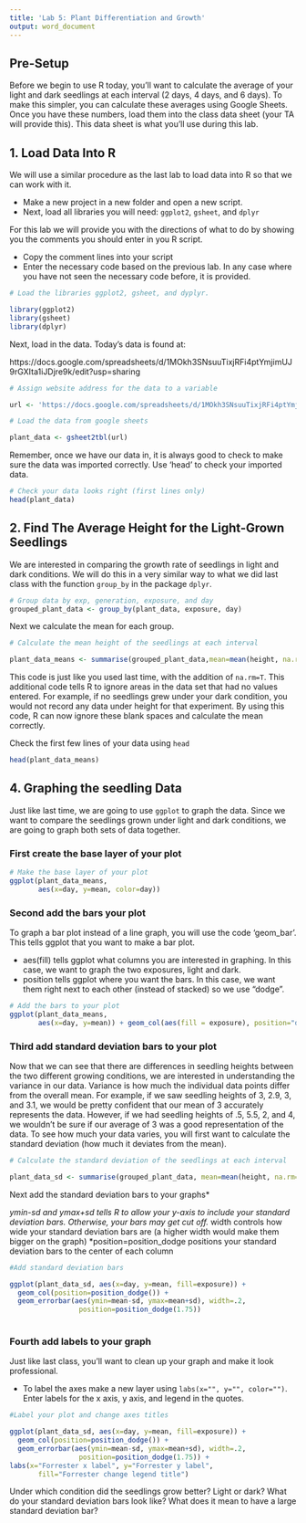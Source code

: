 ```yaml
---
title: 'Lab 5: Plant Differentiation and Growth'
output: word_document 
---
```

## Pre-Setup

Before we begin to use R today, you'll want to calculate the average of your light and dark seedlings at each interval (2 days, 4 days, and 6 days). To make this simpler, you can calculate these averages using Google Sheets. Once you have these numbers, load them into the class data sheet (your TA will provide this). This data sheet is what you'll use during this lab.

## 1. Load Data Into R

We will use a similar procedure as the last lab to load data into R so that we can work with it.

* Make a new project in a new folder and open a new script.
* Next, load all libraries you will need: `ggplot2`, `gsheet`, and  `dplyr`

For this lab we will provide you with the directions of what to do by showing you the comments you should enter in you R script.

* Copy the comment lines into your script
* Enter the necessary code based on the previous lab. In any case where you have not seen the necessary code before, it is provided.

```r
# Load the libraries ggplot2, gsheet, and dyplyr. 
```

```r
library(ggplot2)
library(gsheet)
library(dplyr)
```

Next, load in the data. Today's data is found at:

https://docs.google.com/spreadsheets/d/1MOkh3SNsuuTixjRFi4ptYmjimUJ9rGXIta1iJDjre9k/edit?usp=sharing

```r
# Assign website address for the data to a variable
```

```r
url <- 'https://docs.google.com/spreadsheets/d/1MOkh3SNsuuTixjRFi4ptYmjimUJ9rGXIta1iJDjre9k/edit?usp=sharing'
```

```r
# Load the data from google sheets
```

```r
plant_data <- gsheet2tbl(url)
```

Remember, once we have our data in, it is always good to check to make sure the data was imported correctly. Use 'head' to check your imported data. 

```r
# Check your data looks right (first lines only)
head(plant_data)
```
## 2. Find The Average Height for the Light-Grown Seedlings

We are interested in comparing the growth rate of seedlings in light and dark conditions. We will do this in a very similar way to what we did last class with the function `group_by` in the package `dplyr`. 
 
```r
# Group data by exp, generation, exposure, and day
grouped_plant_data <- group_by(plant_data, exposure, day)
```

Next we calculate the mean for each group.  

```r
# Calculate the mean height of the seedlings at each interval

plant_data_means <- summarise(grouped_plant_data,mean=mean(height, na.rm=T))
```

This code is just like you used last time, with the addition of `na.rm=T`. This additional code tells R to ignore areas in the data set that had no values entered. For example, if no seedlings grew under your dark condition, you would not record any data under height for that experiment. By using this code, R can now ignore these blank spaces and calculate the mean correctly. 

Check the first few lines of your data using `head`

```r
head(plant_data_means)
```

## 4. Graphing the seedling Data

Just like last time, we are going to use `ggplot` to graph the data. Since we want to compare the seedlings grown under light and dark conditions, we are going to graph both sets of data together. 

### First create the base layer of your plot

```r
# Make the base layer of your plot
ggplot(plant_data_means, 
       aes(x=day, y=mean, color=day))
```



### Second add the bars your plot 

To graph a bar plot instead of a line graph, you will use the code 'geom_bar'. This tells ggplot that you want to make a bar plot.

* aes(fill) tells ggplot what columns you are interested in graphing. In this case, we want to graph the two exposures, light and dark.
* position tells ggplot where you want the bars. In this case, we want them right next to each other (instead of stacked) so we use "dodge".

```r
# Add the bars to your plot
ggplot(plant_data_means, 
       aes(x=day, y=mean)) + geom_col(aes(fill = exposure), position="dodge")
```

### Third add standard deviation bars to your plot

Now that we can see that there are differences in seedling heights between the two different growing conditions, we are interested in understanding the variance in our data. Variance is how much the individual data points differ from the overall mean. For example, if we saw seedling heights of 3, 2.9, 3, and 3.1, we would be pretty confident that our mean of 3 accurately represents the data. However, if we had seedling heights of .5, 5.5, 2, and 4, we wouldn't be sure if our average of 3 was a good representation of the data. To see how much your data varies, you will first want to calculate the standard deviation (how much it deviates from the mean). 

```r
# Calculate the standard deviation of the seedlings at each interval

plant_data_sd <- summarise(grouped_plant_data, mean=mean(height, na.rm=T), sd=sd(height, na.rm=T))
```

Next add the standard deviation bars to your graphs*

*ymin-sd and ymax+sd tells R to allow your y-axis to include your standard deviation bars. Otherwise, your bars may get cut off. 
*width controls how wide your standard deviation bars are (a higher width would make them bigger on the graph)
*position=position_dodge positions your standard deviation bars to the center of each column

```r
#Add standard deviation bars

ggplot(plant_data_sd, aes(x=day, y=mean, fill=exposure)) + 
  geom_col(position=position_dodge()) +
  geom_errorbar(aes(ymin=mean-sd, ymax=mean+sd), width=.2,
                 position=position_dodge(1.75)) 
 


```

### Fourth add labels to your graph
Just like last class, you'll want to clean up your graph and make it look professional.

* To label the axes make a new layer using `labs(x="", y="", color="")`. Enter labels for the x axis, y axis, and legend in the quotes.

```r

#Label your plot and change axes titles

ggplot(plant_data_sd, aes(x=day, y=mean, fill=exposure)) + 
  geom_col(position=position_dodge()) +
  geom_errorbar(aes(ymin=mean-sd, ymax=mean+sd), width=.2,
                 position=position_dodge(1.75)) +
labs(x="Forrester x label", y="Forrester y label",
       fill="Forrester change legend title")
```

Under which condition did the seedlings grow better? Light or dark? 
What do your standard deviation bars look like? What does it mean to have a large standard deviation bar? 